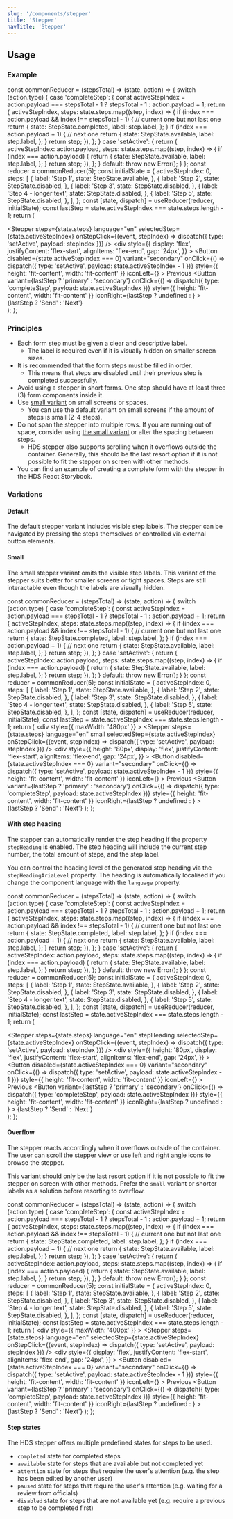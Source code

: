 ```yaml
---
slug: '/components/stepper'
title: 'Stepper'
navTitle: 'Stepper'
---
```




## Usage

### Example

  const commonReducer = (stepsTotal) => (state, action) => {
    switch (action.type) {
      case 'completeStep': {
        const activeStepIndex = action.payload === stepsTotal - 1 ? stepsTotal - 1 : action.payload + 1;
        return {
          activeStepIndex,
          steps: state.steps.map((step, index) => {
            if (index === action.payload && index !== stepsTotal - 1) {
              // current one but not last one
              return {
                state: StepState.completed,
                label: step.label,
              };
            }
            if (index === action.payload + 1) {
              // next one
              return {
                state: StepState.available,
                label: step.label,
              };
            }
            return step;
          }),
        };
      }
      case 'setActive': {
        return {
          activeStepIndex: action.payload,
          steps: state.steps.map((step, index) => {
            if (index === action.payload) {
              return {
                state: StepState.available,
                label: step.label,
              };
            }
            return step;
          }),
        };
      }
      default:
        throw new Error();
    }
  };
  const reducer = commonReducer(5);
  const initialState = {
    activeStepIndex: 0,
    steps: [
      {
        label: 'Step 1',
        state: StepState.available,
      },
      {
        label: 'Step 2',
        state: StepState.disabled,
      },
      {
        label: 'Step 3',
        state: StepState.disabled,
      },
      {
        label: 'Step 4 - longer text',
        state: StepState.disabled,
      },
      {
        label: 'Step 5',
        state: StepState.disabled,
      },
    ],
  };
  const [state, dispatch] = useReducer(reducer, initialState);
  const lastStep = state.activeStepIndex === state.steps.length - 1;
  return (
    <div>
      <Stepper
        steps={state.steps}
        language="en"
        selectedStep={state.activeStepIndex}
        onStepClick={(event, stepIndex) => dispatch({ type: 'setActive', payload: stepIndex })}
      />
      <div
        style={{
          display: 'flex',
          justifyContent: 'flex-start',
          alignItems: 'flex-end',
          gap: '24px',
        }}
      >
        <Button
          disabled={state.activeStepIndex === 0}
          variant="secondary"
          onClick={() => dispatch({ type: 'setActive', payload: state.activeStepIndex - 1 })}
          style={{ height: 'fit-content', width: 'fit-content' }}
          iconLeft={<IconArrowLeft />}
        >
          Previous
        </Button>
        <Button
          variant={lastStep ? 'primary' : 'secondary'}
          onClick={() => dispatch({ type: 'completeStep', payload: state.activeStepIndex })}
          style={{ height: 'fit-content', width: 'fit-content' }}
          iconRight={lastStep ? undefined : <IconArrowRight />}
        >
          {lastStep ? 'Send' : 'Next'}
        </Button>
      </div>
    </div>
  );
};

<PlaygroundPreview>
  <StepperExample />
</PlaygroundPreview>

### Principles
- Each form step must be given a clear and descriptive label.
  - The label is required even if it is visually hidden on smaller screen sizes.
- It is recommended that the form steps must be filled in order.
  - This means that steps are disabled until their previous step is completed successfully.
- Avoid using a stepper in short forms. One step should have at least three (3) form components inside it.
- Use [small variant](#small) on small screens or spaces.
  - You can use the default variant on small screens if the amount of steps is small (2-4 steps).
- Do not span the stepper into multiple rows. If you are running out of space, consider using [the small variant](#small) or alter the spacing between steps.
  - HDS stepper also supports scrolling when it overflows outside the container. Generally, this should be the last resort option if it is not possible to fit the stepper on screen with other methods.
- You can find an example of creating a complete form with the stepper in <Link size="M" href="/storybook/react/?path=/docs/components-stepper--simple-form-example#simple-form-example">the HDS React Storybook</Link>.

### Variations

#### Default
The default stepper variant includes visible step labels. The stepper can be navigated by pressing the steps themselves or controlled via external button elements.

<PlaygroundPreview>
   <StepperExample />
</PlaygroundPreview>

#### Small
The small stepper variant omits the visible step labels. This variant of the stepper suits better for smaller screens or tight spaces. Steps are still interactable even though the labels are visually hidden.

  const commonReducer = (stepsTotal) => (state, action) => {
    switch (action.type) {
      case 'completeStep': {
        const activeStepIndex = action.payload === stepsTotal - 1 ? stepsTotal - 1 : action.payload + 1;
        return {
          activeStepIndex,
          steps: state.steps.map((step, index) => {
            if (index === action.payload && index !== stepsTotal - 1) {
              // current one but not last one
              return {
                state: StepState.completed,
                label: step.label,
              };
            }
            if (index === action.payload + 1) {
              // next one
              return {
                state: StepState.available,
                label: step.label,
              };
            }
            return step;
          }),
        };
      }
      case 'setActive': {
        return {
          activeStepIndex: action.payload,
          steps: state.steps.map((step, index) => {
            if (index === action.payload) {
              return {
                state: StepState.available,
                label: step.label,
              };
            }
            return step;
          }),
        };
      }
      default:
        throw new Error();
    }
  };
  const reducer = commonReducer(5);
  const initialState = {
    activeStepIndex: 0,
    steps: [
      {
        label: 'Step 1',
        state: StepState.available,
      },
      {
        label: 'Step 2',
        state: StepState.disabled,
      },
      {
        label: 'Step 3',
        state: StepState.disabled,
      },
      {
        label: 'Step 4 - longer text',
        state: StepState.disabled,
      },
      {
        label: 'Step 5',
        state: StepState.disabled,
      },
    ],
  };
  const [state, dispatch] = useReducer(reducer, initialState);
  const lastStep = state.activeStepIndex === state.steps.length - 1;
  return (
    <div 
      style={{
        maxWidth: '480px'
      }}
    >
      <Stepper
        steps={state.steps}
        language="en"
        small
        selectedStep={state.activeStepIndex}
        onStepClick={(event, stepIndex) => dispatch({ type: 'setActive', payload: stepIndex })}
      />
      <div
        style={{
          height: '80px',
          display: 'flex',
          justifyContent: 'flex-start',
          alignItems: 'flex-end',
          gap: '24px',
        }}
      >
        <Button
          disabled={state.activeStepIndex === 0}
          variant="secondary"
          onClick={() => dispatch({ type: 'setActive', payload: state.activeStepIndex - 1 })}
          style={{ height: 'fit-content', width: 'fit-content' }}
          iconLeft={<IconArrowLeft />}
        >
          Previous
        </Button>
        <Button
          variant={lastStep ? 'primary' : 'secondary'}
          onClick={() => dispatch({ type: 'completeStep', payload: state.activeStepIndex })}
          style={{ height: 'fit-content', width: 'fit-content' }}
          iconRight={lastStep ? undefined : <IconArrowRight />}
        >
          {lastStep ? 'Send' : 'Next'}
        </Button>
      </div>
    </div>
  );
};

<PlaygroundPreview>
  <SmallStepperExample />
</PlaygroundPreview>

#### With step heading
The stepper can automatically render the step heading if the property `stepHeading` is enabled. The step heading will include the current step number, the total amount of steps, and the step label. 

You can control the heading level of the generated step heading via the `stepHeadingAriaLevel` property. The heading is automatically localised if you change the component language with the `language` property.

  const commonReducer = (stepsTotal) => (state, action) => {
    switch (action.type) {
      case 'completeStep': {
        const activeStepIndex = action.payload === stepsTotal - 1 ? stepsTotal - 1 : action.payload + 1;
        return {
          activeStepIndex,
          steps: state.steps.map((step, index) => {
            if (index === action.payload && index !== stepsTotal - 1) {
              // current one but not last one
              return {
                state: StepState.completed,
                label: step.label,
              };
            }
            if (index === action.payload + 1) {
              // next one
              return {
                state: StepState.available,
                label: step.label,
              };
            }
            return step;
          }),
        };
      }
      case 'setActive': {
        return {
          activeStepIndex: action.payload,
          steps: state.steps.map((step, index) => {
            if (index === action.payload) {
              return {
                state: StepState.available,
                label: step.label,
              };
            }
            return step;
          }),
        };
      }
      default:
        throw new Error();
    }
  };
  const reducer = commonReducer(5);
  const initialState = {
    activeStepIndex: 0,
    steps: [
      {
        label: 'Step 1',
        state: StepState.available,
      },
      {
        label: 'Step 2',
        state: StepState.disabled,
      },
      {
        label: 'Step 3',
        state: StepState.disabled,
      },
      {
        label: 'Step 4 - longer text',
        state: StepState.disabled,
      },
      {
        label: 'Step 5',
        state: StepState.disabled,
      },
    ],
  };
  const [state, dispatch] = useReducer(reducer, initialState);
  const lastStep = state.activeStepIndex === state.steps.length - 1;
  return (
    <div>
      <Stepper
        steps={state.steps}
        language="en"
        stepHeading
        selectedStep={state.activeStepIndex}
        onStepClick={(event, stepIndex) => dispatch({ type: 'setActive', payload: stepIndex })}
      />
      <div
        style={{
          height: '80px',
          display: 'flex',
          justifyContent: 'flex-start',
          alignItems: 'flex-end',
          gap: '24px',
        }}
      >
        <Button
          disabled={state.activeStepIndex === 0}
          variant="secondary"
          onClick={() => dispatch({ type: 'setActive', payload: state.activeStepIndex - 1 })}
          style={{ height: 'fit-content', width: 'fit-content' }}
          iconLeft={<IconArrowLeft />}
        >
          Previous
        </Button>
        <Button
          variant={lastStep ? 'primary' : 'secondary'}
          onClick={() => dispatch({ type: 'completeStep', payload: state.activeStepIndex })}
          style={{ height: 'fit-content', width: 'fit-content' }}
          iconRight={lastStep ? undefined : <IconArrowRight />}
        >
          {lastStep ? 'Send' : 'Next'}
        </Button>
      </div>
    </div>
  );
};

<PlaygroundPreview>
  <HeadingStepperExample />
</PlaygroundPreview>

#### Overflow
The stepper reacts accordingly when it overflows outside of the container. The user can scroll the stepper view or use left and right angle icons to browse the stepper.

This variant should only be the last resort option if it is not possible to fit the stepper on screen with other methods. Prefer the `small` variant or shorter labels as a solution before resorting to overflow.

  const commonReducer = (stepsTotal) => (state, action) => {
    switch (action.type) {
      case 'completeStep': {
        const activeStepIndex = action.payload === stepsTotal - 1 ? stepsTotal - 1 : action.payload + 1;
        return {
          activeStepIndex,
          steps: state.steps.map((step, index) => {
            if (index === action.payload && index !== stepsTotal - 1) {
              // current one but not last one
              return {
                state: StepState.completed,
                label: step.label,
              };
            }
            if (index === action.payload + 1) {
              // next one
              return {
                state: StepState.available,
                label: step.label,
              };
            }
            return step;
          }),
        };
      }
      case 'setActive': {
        return {
          activeStepIndex: action.payload,
          steps: state.steps.map((step, index) => {
            if (index === action.payload) {
              return {
                state: StepState.available,
                label: step.label,
              };
            }
            return step;
          }),
        };
      }
      default:
        throw new Error();
    }
  };
  const reducer = commonReducer(5);
  const initialState = {
    activeStepIndex: 0,
    steps: [
      {
        label: 'Step 1',
        state: StepState.available,
      },
      {
        label: 'Step 2',
        state: StepState.disabled,
      },
      {
        label: 'Step 3',
        state: StepState.disabled,
      },
      {
        label: 'Step 4 - longer text',
        state: StepState.disabled,
      },
      {
        label: 'Step 5',
        state: StepState.disabled,
      },
    ],
  };
  const [state, dispatch] = useReducer(reducer, initialState);
  const lastStep = state.activeStepIndex === state.steps.length - 1;
  return (
    <div 
      style={{
        maxWidth: '400px'
      }}
    >
      <Stepper
        steps={state.steps}
        language="en"
        selectedStep={state.activeStepIndex}
        onStepClick={(event, stepIndex) => dispatch({ type: 'setActive', payload: stepIndex })}
      />
      <div
        style={{
          display: 'flex',
          justifyContent: 'flex-start',
          alignItems: 'flex-end',
          gap: '24px',
        }}
      >
        <Button
          disabled={state.activeStepIndex === 0}
          variant="secondary"
          onClick={() => dispatch({ type: 'setActive', payload: state.activeStepIndex - 1 })}
          style={{ height: 'fit-content', width: 'fit-content' }}
          iconLeft={<IconArrowLeft />}
        >
          Previous
        </Button>
        <Button
          variant={lastStep ? 'primary' : 'secondary'}
          onClick={() => dispatch({ type: 'completeStep', payload: state.activeStepIndex })}
          style={{ height: 'fit-content', width: 'fit-content' }}
          iconRight={lastStep ? undefined : <IconArrowRight />}
        >
          {lastStep ? 'Send' : 'Next'}
        </Button>
      </div>
    </div>
  );
};

<PlaygroundPreview>
  <OverflowStepperExample />
</PlaygroundPreview>

#### Step states
The HDS stepper offers multiple predefined states for steps to be used. 
- `completed` state for completed steps
- `available` state for steps that are available but not completed yet
- `attention` state for steps that require the user's attention (e.g. the step has been edited by another user)
- `paused` state for steps that require the user's attention (e.g. waiting for a review from officials)
- `disabled` state for steps that are not available yet (e.g. require a previous step to be completed first)

<PlaygroundPreview>
  <Stepper
    language="en"
    onStepClick={function noRefCheck(){}}
    selectedStep={1}
    steps={[
      {
        label: 'Completed',
        state: StepState.completed
      },
      {
        label: 'Current',
        state: StepState.available
      },
      {
        label: 'Available',
        state: StepState.available
      },
      {
        label: 'Needs attention',
        state: StepState.attention
      },
      {
        label: 'Paused',
        state: StepState.paused
      },
      {
        label: 'Disabled',
        state: StepState.disabled
      }
    ]}
  />  
</PlaygroundPreview>

